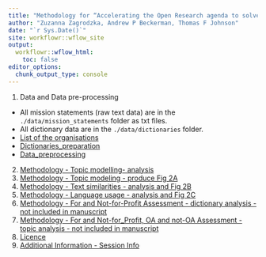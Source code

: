 ```yaml
---
title: "Methodology for “Accelerating the Open Research agenda to solve global challenges"
author: "Zuzanna Zagrodzka, Andrew P Beckerman, Thomas F Johnson"
date: "`r Sys.Date()`"
site: workflowr::wflow_site
output:
  workflowr::wflow_html:
    toc: false
editor_options:
  chunk_output_type: console
---
```


1. Data and Data pre-processing

- All mission statements (raw text data) are in the `./data/mission_statements` folder as txt files.
- All dictionary data are in the `./data/dictionaries` folder.
- [List of the organisations](ListMissionVision.html)
- [Dictionaries_preparation](1b_Dictionaries_preparation.html)
- [Data_preprocessing](1a_Data_preprocessing.html)

2. [Methodology - Topic modelling- analysis](2_Topic_modeling.html)
3. [Methodology - Topic modeling - produce Fig 2A](Figure_2A.html)
4. [Methodology - Text similarities - analysis and Fig 2B](3_Text_similarities_Figure_2B.html)
5. [Methodology - Language usage - analysis and Fig 2C](4_Language_analysis_Figure_2C.html)
6. [Methodology - For and Not-for-Profit Assessment - dictionary analysis - not included in manuscript](5_For_and_not_for_profit_comparison.html)
7. [Methodology - For and Not-for_Profit, OA and not-OA Assessment - topic analysis - not included in manuscript](6_Subgroups_comparison_text_similarities.html)
7. [Licence](license.html)
8. [Additional Information - Session Info](Original_Session_Info.html)

<!-- wflow_publish("analysis/_site.yml", "Change the theme", republish = TRUE) -->


